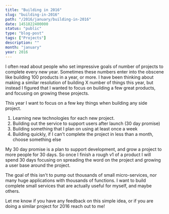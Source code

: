 ```yaml
---
title: "Building in 2016"
slug: "building-in-2016"
path: "/2016/january/building-in-2016"
date: 1451822400000
status: "public"
type: "blog-post"
tags: ["Projects"]
description: ""
month: "january"
year: 2016
---
```




I often read about people who set impressive goals of number of projects to
complete every new year. Sometimes these numbers enter into the obscene like
building 100 products in a year, or more. I have been thinking about making a
similar resolution of building X number of things this year, but instead I
figured that I wanted to focus on building a few great products, and focusing on
growing these projects.

This year I want to focus on a few key things when building any side project.

1. Learning new technologies for each new project.
2. Building out the service to support users after launch (30 day promise)
3. Building something that I plan on using at least once a week
4. Building quickly, if I can't complete the project in less than a month,
   choose something else

My 30 day promise is a plan to support development, and grow a project to more
people for 30 days. So once I finish a rough v1 of a product I will spend 30
days focusing on spreading the word on the project and growing a user base
around the project.

The goal of this isn't to pump out thousands of small micro-services, nor many
huge applications with thousands of functions. I want to build complete small
services that are actually useful for myself, and maybe others.

Let me know if you have any feedback on this simple idea, or if you are doing a
similar project for 2016 reach out to me!

